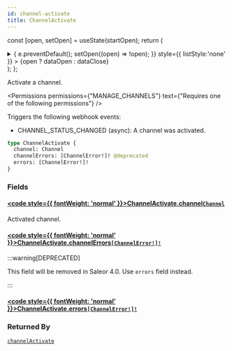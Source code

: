 ```yaml
---
id: channel-activate
title: ChannelActivate
---
```






const [open, setOpen] = useState(startOpen);
return (
<details {...(open ? { open: true } : {})} className="details" style={{ border:'none', boxShadow:'none', background:'var(--ifm-background-color)' }}>
<summary
onClick={(e) => {
e.preventDefault();
setOpen((open) => !open);
}}
style={{ listStyle:'none' }} >
{open ? dataOpen : dataClose}
</summary>
{open && children}
</details>
);
};

Activate a channel.


<Permissions permissions={"MANAGE_CHANNELS"} text={"Requires one of the following permissions"} />


Triggers the following webhook events:

- CHANNEL_STATUS_CHANGED (async): A channel was activated.

```graphql
type ChannelActivate {
  channel: Channel
  channelErrors: [ChannelError!]! @deprecated
  errors: [ChannelError!]!
}
```

### Fields

#### [<code style={{ fontWeight: 'normal' }}>ChannelActivate.<b>channel</b></code>](#)<Bullet />[`Channel`](../../../api-reference/channels/objects/channel.mdx) <Badge class="badge badge--secondary" text="object"/> <Badge class="badge badge--secondary" text="channels"/>

Activated channel.

#### [<code style={{ fontWeight: 'normal' }}>ChannelActivate.<b>channelErrors</b></code>](#)<Bullet />[`[ChannelError!]!`](../../../api-reference/channels/objects/channel-error.mdx) <Badge class="badge badge--deprecated badge--secondary" text="deprecated"/> <Badge class="badge badge--secondary" text="non-null"/> <Badge class="badge badge--secondary" text="object"/> <Badge class="badge badge--secondary" text="channels"/>

:::warning[DEPRECATED]

This field will be removed in Saleor 4.0. Use `errors` field instead.

:::

#### [<code style={{ fontWeight: 'normal' }}>ChannelActivate.<b>errors</b></code>](#)<Bullet />[`[ChannelError!]!`](../../../api-reference/channels/objects/channel-error.mdx) <Badge class="badge badge--secondary" text="non-null"/> <Badge class="badge badge--secondary" text="object"/> <Badge class="badge badge--secondary" text="channels"/>

### Returned By

[`channelActivate`](../../../api-reference/channels/mutations/channel-activate.mdx) <Badge class="badge badge--secondary" text="mutation"/>

